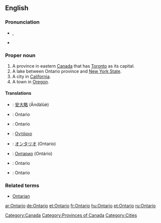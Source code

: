 ==English==

===Pronunciation===
* {{a|UK}} {{IPA|/ˌɒnˈtɑːɹ.i.əʊ/}}, {{SAMPA|/"Qn%tA:(r).i.@U/}}
* {{audio|en-ca-Ontario.ogg|Audio (CA)}}

===Proper noun===
{{en-proper noun}}

#A province in eastern [[Canada]] that has [[Toronto]] as its capital.
#A lake between Ontario province and [[New York State]].
#A city in [[California]].
#A town in [[Oregon]].

====Translations====
{{trans-top|Province in eastern Canada}}
{{trans-mid}}
{{trans-bottom}}

{{trans-top|Lake between Ontario province and New York State}}
{{trans-mid}}
{{trans-bottom}}

{{trans-top|City in California}}
{{trans-mid}}
{{trans-bottom}}

{{trans-top|Town in Oregeon}}
{{trans-mid}}
{{trans-bottom}}

{{checktrans-top}}
*{{ttbc|Chinese}}: [[安大略]] (Āndàlüè)
*{{ttbc|Dutch}}: Ontario
*{{ttbc|French}}: Ontario
*{{ttbc|Greek}}: [[Οντάριο]]
*{{ttbc|Japanese}}: [[オンタリオ]] (Ontario)
{{trans-mid}}
*{{ttbc|Russian}}: [[Онтарио]] (Ontário)
*{{ttbc|Spanish}}: Ontario {{m}}
*{{ttbc|Swedish}}: Ontario
{{trans-bottom}}

===Related terms===
* [[Ontarian]]

[[Category:Canada]]
[[Category:Provinces of Canada]]
[[Category:Cities]]

[[ar:Ontario]]
[[de:Ontario]]
[[et:Ontario]]
[[fr:Ontario]]
[[hu:Ontario]]
[[pt:Ontario]]
[[ru:Ontario]]